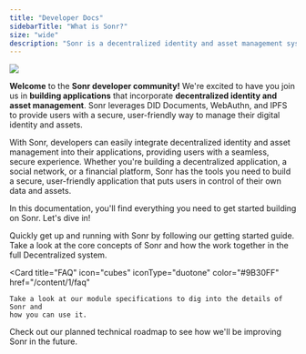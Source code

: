 ```yaml
---
title: "Developer Docs"
sidebarTitle: "What is Sonr?"
size: "wide"
description: "Sonr is a decentralized identity and asset management system that enables users to manage their data in a secure, user-friendly way."
---
```


<Frame>
  <img src="/images/quick-start.svg" />
</Frame>

**Welcome** to the **Sonr developer community!** We're excited to have you join us in **building applications** that incorporate **decentralized identity and asset management**. Sonr leverages <Tooltip tip="DID documents are a decentralized, self-sovereign method of storing and sharing identity information.">DID Documents</Tooltip>, <Tooltip tip="DID documents are a decentralized, self-sovereign method of storing and sharing identity information.">WebAuthn</Tooltip>, and <Tooltip tip="DID documents are a decentralized, self-sovereign method of storing and sharing identity information.">IPFS</Tooltip> to provide users with a secure, user-friendly way to manage their digital
identity and assets.

With Sonr, developers can easily integrate decentralized identity and asset management into their applications, providing users with a seamless, secure experience. Whether you're building a decentralized application, a social network, or a
financial platform, Sonr has the tools you need to build a secure, user-friendly application that puts users in control of their own data and assets.

In this documentation, you'll find everything you need to get started building on Sonr. Let's dive in!

<CardGroup cols={2}>
    <Card
    title="Getting Started"
    icon="rocket-launch"
    iconType="duotone"
    color="#0077C9"
    href="/content/2/main"
  >
    Quickly get up and running with Sonr by following our getting started guide.
  </Card>
  <Card
    title="Technology"
    icon="lightbulb-on"
    iconType="duotone"
    color="#FFA500"
    href="/content/1/technology"
  >
    Take a look at the core concepts of Sonr and how the work together in the
    full Decentralized system.
  </Card>

  <Card
    title="FAQ"
    icon="cubes"
    iconType="duotone"
    color="#9B30FF"
    href="/content/1/faq"
  >
    Take a look at our module specifications to dig into the details of Sonr and
    how you can use it.
  </Card>
  <Card
    title="Roadmap"
    icon="bullseye-arrow"
    iconType="duotone"
    color="#00FF00"
    href="sonr.canny.io"
  >
    Check out our planned technical roadmap to see how we'll be improving Sonr
    in the future.
  </Card>
</CardGroup>
